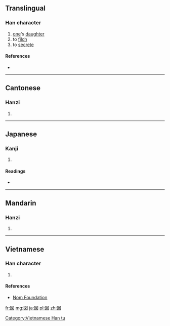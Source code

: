 ==Translingual==

===Han character===
{{Han char|rn=31|rad=囗|as=03|sn=6|four=6040<sub>4</sub>|canj=田女 (WV)}}

# [[one]]'s [[daughter]]
# to [[filch]]
# to [[secrete]]

====References====
* {{Han ref|kx=0217.060|dkj=04696|dj=0444.050|hdz=10713.080|uh=56E1|ud=22241|bh=C9C6|bd=51654}}

----

==Cantonese==

===Hanzi===
{{yue-hanzi|jyut=[[naam4]]|y=naam4}}

# {{defn|lang=yue|sort=囗03}}

----

==Japanese==

===Kanji===
{{ja-kanji|grade=|rs=囗03}}

# {{defn|lang=ja|sort=囗03}}

====Readings====
* {{ja-readings|on=[[じゅう]] (jū), [[のう]] (nō), [[なん]] (nan)|kun=}}

----

==Mandarin==

===Hanzi===
{{cmn-hanzi|pin=[[nān]] ([[nan1]])|wg=nan<sup>1</sup>}}

# {{defn|lang=cmn|sort=囗03}}

----

==Vietnamese==

===Han character===
{{vi-hantu|[[niếp]]|rs=囗03}}

# {{defn|lang=vi|sort=囗03}}

====References====
*[http://nomfoundation.org/common/nom_details.php?codepoint=56e1 Nom Foundation]

[[Category:Vietnamese Han tu]]

[[fr:囡]]
[[mg:囡]]
[[ja:囡]]
[[pl:囡]]
[[zh:囡]]